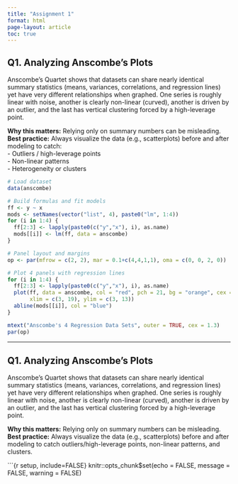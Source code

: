 ```yaml
---
title: "Assignment 1"
format: html
page-layout: article
toc: true
---
```

## Q1. Analyzing Anscombe’s Plots

Anscombe’s Quartet shows that datasets can share nearly identical summary statistics (means, variances, correlations, and regression lines) yet have very different relationships when graphed. One series is roughly linear with noise, another is clearly non-linear (curved), another is driven by an outlier, and the last has vertical clustering forced by a high-leverage point.

**Why this matters:** Relying only on summary numbers can be misleading.  
**Best practice:** Always visualize the data (e.g., scatterplots) before and after modeling to catch:  
- Outliers / high-leverage points  
- Non-linear patterns  
- Heterogeneity or clusters
```r
# Load dataset
data(anscombe)

# Build formulas and fit models
ff <- y ~ x
mods <- setNames(vector("list", 4), paste0("lm", 1:4))
for (i in 1:4) {
  ff[2:3] <- lapply(paste0(c("y","x"), i), as.name)
  mods[[i]] <- lm(ff, data = anscombe)
}

# Panel layout and margins
op <- par(mfrow = c(2, 2), mar = 0.1+c(4,4,1,1), oma = c(0, 0, 2, 0))

# Plot 4 panels with regression lines
for (i in 1:4) {
  ff[2:3] <- lapply(paste0(c("y","x"), i), as.name)
  plot(ff, data = anscombe, col = "red", pch = 21, bg = "orange", cex = 1.2,
       xlim = c(3, 19), ylim = c(3, 13))
  abline(mods[[i]], col = "blue")
}

mtext("Anscombe's 4 Regression Data Sets", outer = TRUE, cex = 1.3)
par(op)
```

---

## Q1. Analyzing Anscombe’s Plots

Anscombe’s Quartet shows that datasets can share nearly identical summary statistics (means, variances, correlations, and regression lines) yet have very different relationships when graphed. One series is roughly linear with noise, another is clearly non-linear (curved), another is driven by an outlier, and the last has vertical clustering forced by a high-leverage point.

**Why this matters:** Relying only on summary numbers can be misleading.\
**Best practice:** Always visualize the data (e.g., scatterplots) before and after modeling to catch outliers/high-leverage points, non-linear patterns, and clusters.

\`\`\`{r setup, include=FALSE} knitr::opts_chunk\$set(echo = FALSE, message = FALSE, warning = FALSE)
